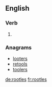 ==English==

===Verb===
{{head|en|verb form}}

# {{en-third-person singular of|rootle}}

===Anagrams===
* [[looters#English|looters]]
* [[retools#English|retools]]
* [[toolers#English|toolers]]

[[de:rootles]]
[[fr:rootles]]